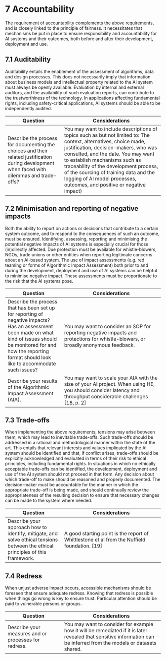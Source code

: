 # 7 Accountability

The requirement of accountability complements the above requirements, and is closely linked to the principle of fairness. It necessitates that mechanisms be put in place to ensure responsibility and accountability for AI systems and their outcomes, both before and after their development, deployment and use.

## 7.1	Auditability

Auditability entails the enablement of the assessment of algorithms, data and design processes. This does not necessarily imply that information about business models and intellectual property related to the AI system must always be openly available. Evaluation by internal and external auditors, and the availability of such evaluation reports, can contribute to the trustworthiness of the technology. In applications affecting fundamental rights, including safety-critical applications, AI systems should be able to be independently audited.

| **Question**        | **Considerations**                     |
|----------------------|---------------------------------------|
| Describe the process for documenting the choices and their related justification during development when faced with dilemmas and trade-offs?| You may want to include  descriptions of topics such as but not limited to: The context, alternatives, choice made, justification, decision-makers, who was consulted, and the date. You may want to establish mechanisms such as traceability of the development process, of the sourcing of training data and the logging of AI model processes, outcomes, and positive or negative impact)|

## 7.2	Minimisation and reporting of negative impacts

Both the ability to report on actions or decisions that contribute to a certain system outcome, and to respond to the consequences of such an outcome, must be ensured. Identifying, assessing, reporting and minimising the potential negative impacts of AI systems is especially crucial for those (in)directly affected. Due protection must be available for whistle-blowers, NGOs, trade unions or other entities when reporting legitimate concerns about an AI-based system. The use of impact assessments (e.g. red teaming or forms of Algorithmic Impact Assessment) both prior to and during the development, deployment and use of AI systems can be helpful to minimise negative impact. These assessments must be proportionate to the risk that the AI systems pose.

| **Question**        | **Considerations**                     |
|----------------------|---------------------------------------|
| Describe the process that has been set up for reporting of negative impacts? Has an assessment been made on what kind of issues should be monitored for and how the reporting format should look like to accommodate such issues?| You may want to consider an SOP for reporting negative impacts and protections for whistle-blowers, or broadly anonymous feedback.|
| Describe your results of the Algorithmic Impact Assessment (AIA).| You may want to scale your AIA with the size of your AI project. When using HE, you should consider latency and throughput considerable challenges [18, p. 2]|

## 7.3	Trade-offs

When implementing the above requirements, tensions may arise between them, which may lead to inevitable trade-offs. Such trade-offs should be addressed in a rational and methodological manner within the state of the art. This entails that relevant interests and values implicated by the AI system should be identified and that, if conflict arises, trade-offs should be explicitly acknowledged and evaluated in terms of their risk to ethical principles, including fundamental rights. In situations in which no ethically acceptable trade-offs can be identified, the development, deployment and use of the AI system should not proceed in that form. Any decision about which trade-off to make should be reasoned and properly documented. The decision-maker must be accountable for the manner in which the appropriate trade-off is being made, and should continually review the appropriateness of the resulting decision to ensure that necessary changes can be made to the system where needed.

| **Question**        | **Considerations**                     |
|----------------------|---------------------------------------|
| Describe your approach how to identify, mitigate, and solve ethical tensions between the ethical principles of this framework.| A good starting point is the report of Whittlestone et al from the Nuffield foundation. [19]|

## 7.4	Redress

When unjust adverse impact occurs, accessible mechanisms should be foreseen that ensure adequate redress. Knowing that redress is possible when things go wrong is key to ensure trust. Particular attention should be paid to vulnerable persons or groups.

| **Question**        | **Considerations**                     |
|----------------------|---------------------------------------|
| Describe your measures and or processes for redress.| You may want to consider for example how it will be remediated if it is later revealed that sensitive information can be inferred from the models or datasets shared.|
